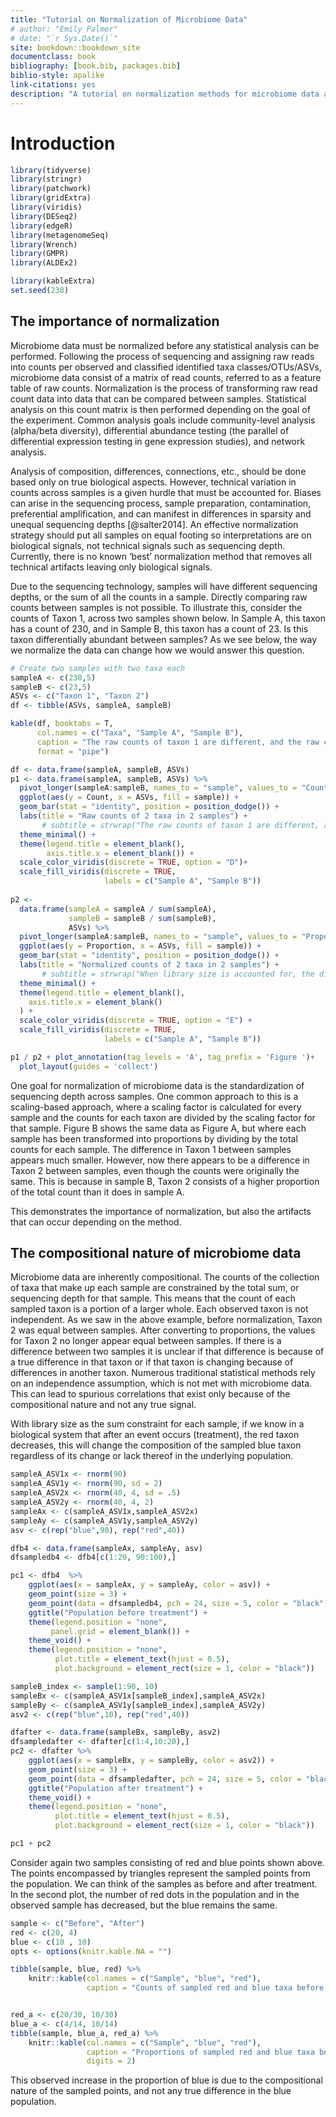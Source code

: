 ```yaml
---
title: "Tutorial on Normalization of Microbiome Data"
# author: "Emily Palmer"
# date: "`r Sys.Date()`"
site: bookdown::bookdown_site
documentclass: book
bibliography: [book.bib, packages.bib]
biblio-style: apalike
link-citations: yes
description: "A tutorial on normalization methods for microbiome data and discussion of thier uses and performance"
---
```


# Introduction {#intro}

```r
library(tidyverse)
library(stringr)
library(patchwork)
library(gridExtra)
library(viridis)
library(DESeq2)
library(edgeR)
library(metagenomeSeq)
library(Wrench)
library(GMPR)
library(ALDEx2)

library(kableExtra)
set.seed(238)
```

## The importance of normalization

Microbiome data must be normalized before any statistical analysis can be performed. Following the process of sequencing and assigning raw reads into counts per observed and classified identified taxa classes/OTUs/ASVs, microbiome data consist of a matrix of read counts, referred to as a feature table of raw counts. Normalization is the process of transforming raw read count data into data that can be compared between samples. Statistical analysis on this count matrix is then performed depending on the goal of the experiment. Common analysis goals include community-level analysis (alpha/beta diversity), differential abundance testing (the parallel of differential expression testing in gene expression studies), and network analysis.

<!-- Terminology "feature table" and taxonomy table, and metadata" , and potentially phyloenetic tree -->

<!-- insert table example of what MB data look like??  what is a raw read/what are asvs or otus -->

Analysis of composition, differences, connections, etc., should be done based only on true biological aspects. However, technical variation in counts across samples is a given hurdle that must be accounted for. Biases can arise in the sequencing process, sample preparation, contamination, preferential amplification, and can manifest in differences in sparsity and unequal sequencing depths [@salter2014]. An effective normalization strategy should put all samples on equal footing so interpretations are on biological signals, not technical signals such as sequencing depth. Currently, there is no known 'best' normalization method that removes all technical artifacts leaving only biological signals.

Due to the sequencing technology, samples will have different sequencing depths, or the sum of all the counts in a sample. Directly comparing raw counts between samples is not possible. To illustrate this, consider the counts of Taxon 1, across two samples shown below. In Sample A, this taxon has a count of 230, and in Sample B, this taxon has a count of 23. Is this taxon differentially abundant between samples? As we see below, the way we normalize the data can change how we would answer this question. 


```r
# Create two samples with two taxa each 
sampleA <- c(230,5)
sampleB <- c(23,5)
ASVs <- c("Taxon 1", "Taxon 2")
df <- tibble(ASVs, sampleA, sampleB) 

kable(df, booktabs = T, 
      col.names = c("Taxa", "Sample A", "Sample B"), 
      caption = "The raw counts of taxon 1 are different, and the raw counts of taxon 2 are equal. Sampling depth is not accounted for.", 
      format = "pipe")
```


```r

df <- data.frame(sampleA, sampleB, ASVs)
p1 <- data.frame(sampleA, sampleB, ASVs) %>% 
  pivot_longer(sampleA:sampleB, names_to = "sample", values_to = "Count") %>% 
  ggplot(aes(y = Count, x = ASVs, fill = sample)) + 
  geom_bar(stat = "identity", position = position_dodge()) + 
  labs(title = "Raw counts of 2 taxa in 2 samples") + 
       # subtitle = strwrap("The raw counts of taxon 1 are different, and the raw counts of taxon 2 are equal. Sampling depth is not accounted for",60)) + 
  theme_minimal() + 
  theme(legend.title = element_blank(), 
        axis.title.x = element_blank()) + 
  scale_color_viridis(discrete = TRUE, option = "D")+
  scale_fill_viridis(discrete = TRUE, 
                     labels = c("Sample A", "Sample B")) 
    
p2 <-
  data.frame(sampleA = sampleA / sum(sampleA),
             sampleB = sampleB / sum(sampleB),
             ASVs) %>%
  pivot_longer(sampleA:sampleB, names_to = "sample", values_to = "Proportion") %>%
  ggplot(aes(y = Proportion, x = ASVs, fill = sample)) +
  geom_bar(stat = "identity", position = position_dodge()) +
  labs(title = "Normalized counts of 2 taxa in 2 samples") + 
       # subtitle = strwrap("When library size is accounted for, the difference between sample A and B appears smaller, and there now appears to be a difference in taxon 2, even though the raw counts are identical", 60)) + 
  theme_minimal() +
  theme(legend.title = element_blank(),
    axis.title.x = element_blank()
  ) +
  scale_color_viridis(discrete = TRUE, option = "E") +
  scale_fill_viridis(discrete = TRUE, 
                     labels = c("Sample A", "Sample B")) 

p1 / p2 + plot_annotation(tag_levels = 'A', tag_prefix = 'Figure ')+
  plot_layout(guides = 'collect')
```

One goal for normalization of microbiome data is the standardization of sequencing depth across samples. One common approach to this is a scaling-based approach, where a scaling factor is calculated for every sample and the counts for each taxon are divided by the scaling factor for that sample. Figure B shows the same data as Figure A, but where each sample has been transformed into proportions by dividing by the total counts for each sample. The difference in Taxon 1 between samples appears much smaller. However, now there appears to be a difference in Taxon 2 between samples, even though the counts were originally the same. This is because in sample B, Taxon 2 consists of a higher proportion of the total count than it does in sample A.

This demonstrates the importance of normalization, but also the artifacts that can occur depending on the method.

## The compositional nature of microbiome data

Microbiome data are inherently compositional. The counts of the collection of taxa that make up each sample are constrained by the total sum, or sequencing depth for that sample. This means that the count of each sampled taxon is a portion of a larger whole. Each observed taxon is not independent. As we saw in the above example, before normalization, Taxon 2 was equal between samples. After converting to proportions, the values for Taxon 2 no longer appear equal between samples. If there is a difference between two samples it is unclear if that difference is because of a true difference in that taxon or if that taxon is changing because of differences in another taxon. Numerous traditional statistical methods rely on an independence assumption, which is not met with microbiome data. This can lead to spurious correlations that exist only because of the compositional nature and not any true signal.

With library size as the sum constraint for each sample, if we know in a biological system that after an event occurs (treatment), the red taxon decreases, this will change the composition of the sampled blue taxon regardless of its change or lack thereof in the underlying population.

```r
sampleA_ASV1x <- rnorm(90)
sampleA_ASV1y <- rnorm(90, sd = 2)
sampleA_ASV2x <- rnorm(40, 4, sd = .5)
sampleA_ASV2y <- rnorm(40, 4, 2)
sampleAx <- c(sampleA_ASV1x,sampleA_ASV2x)
sampleAy <- c(sampleA_ASV1y,sampleA_ASV2y)
asv <- c(rep("blue",90), rep("red",40))

dfb4 <- data.frame(sampleAx, sampleAy, asv)
dfsampledb4 <- dfb4[c(1:20, 90:100),]

pc1 <- dfb4  %>% 
    ggplot(aes(x = sampleAx, y = sampleAy, color = asv)) + 
    geom_point(size = 3) + 
    geom_point(data = dfsampledb4, pch = 24, size = 5, color = "black")+
    ggtitle("Population before treatment") +
    theme(legend.position = "none", 
         panel.grid = element_blank()) + 
    theme_void() + 
    theme(legend.position = "none",
          plot.title = element_text(hjust = 0.5),
          plot.background = element_rect(size = 1, color = "black"))

sampleB_index <- sample(1:90, 10)
sampleBx <- c(sampleA_ASV1x[sampleB_index],sampleA_ASV2x)
sampleBy <- c(sampleA_ASV1y[sampleB_index],sampleA_ASV2y)
asv2 <- c(rep("blue",10), rep("red",40))

dfafter <- data.frame(sampleBx, sampleBy, asv2)
dfsampledafter <- dfafter[c(1:4,10:20),]
pc2 <- dfafter %>% 
    ggplot(aes(x = sampleBx, y = sampleBy, color = asv2)) + 
    geom_point(size = 3) + 
    geom_point(data = dfsampledafter, pch = 24, size = 5, color = "black")+
    ggtitle("Population after treatment") + 
    theme_void() +
    theme(legend.position = "none",
          plot.title = element_text(hjust = 0.5),
          plot.background = element_rect(size = 1, color = "black"))

pc1 + pc2
```

Consider again two samples consisting of red and blue points shown above. The points encompassed by triangles represent the sampled points from the population. We can think of the samples as before and after treatment. In the second plot, the number of red dots in the population and in the observed sample has decreased, but the blue remains the same.

```r
sample <- c("Before", "After")
red <- c(20, 4)
blue <- c(10 , 10)
opts <- options(knitr.kable.NA = "")

tibble(sample, blue, red) %>% 
    knitr::kable(col.names = c("Sample", "blue", "red"), 
                 caption = "Counts of sampled red and blue taxa before and after")


red_a <- c(20/30, 10/30)
blue_a <- c(4/14, 10/14)
tibble(sample, blue_a, red_a) %>% 
    knitr::kable(col.names = c("Sample", "blue", "red"), 
                 caption = "Proportions of sampled red and blue taxa before and after", 
                 digits = 2)
```


This observed increase in the proportion of blue is due to the compositional nature of the sampled points, and not any true difference in the blue population. 





<!-- ## Conventions for this bookdown -->

<!-- #### Objects -->

<!-- Object names are the abbreviation of the dataset source (ie hmp), followed by the normalization method used, the filtered raw counts have the normalization method "raw". -->

<!-- #### Functions -->

<!-- Function names for normalization use "norm", folowed by an underscore, followed by the name or abbreviation for the method -->

<!-- #### Bio stuff  -->

<!-- ASVs/OTUs/taxa. Refer to everything as taxa.  -->
